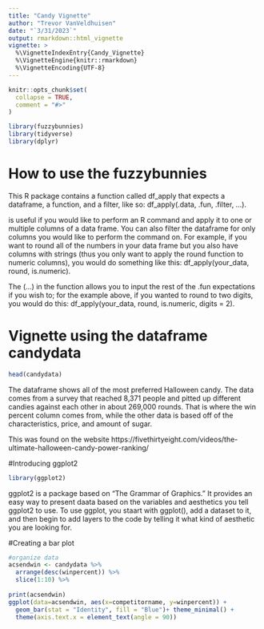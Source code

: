 ```yaml
---
title: "Candy Vignette"
author: "Trevor VanVeldhuisen"
date: "`3/31/2023`"
output: rmarkdown::html_vignette
vignette: >
  %\VignetteIndexEntry{Candy_Vignette}
  %\VignetteEngine{knitr::rmarkdown}
  %\VignetteEncoding{UTF-8}
---
```


```r
knitr::opts_chunk$set(
  collapse = TRUE,
  comment = "#>"
)
```

```r
library(fuzzybunnies)
library(tidyverse)
library(dplyr)
```

# How to use the fuzzybunnies

This R package contains a function called df_apply that expects a dataframe, a function, and a filter, like so: df_apply(.data, .fun, .filter, ...).

<fuzzybunnies> is useful if you would like to perform an R command and apply it to one or multiple columns of a data frame. You can also filter the dataframe for only columns you would like to perform the command on. For example, if you want to round all of the numbers in your data frame but you also have columns with strings (thus you only want to apply the round function to numeric columns), you would do something like this: df_apply(your_data, round, is.numeric).

The (...) in the function allows you to input the rest of the .fun expectations if you wish to; for the example above, if you wanted to round to two digits, you would do this: df_apply(your_data, round, is.numeric, digits = 2).

# Vignette using the dataframe candydata
```r
head(candydata)
```
The dataframe shows all of the most preferred Halloween candy. The data comes from a survey that reached 8,371 people and pitted up different candies against each other in about 269,000 rounds. That is where the win percent column comes from, while the other data is based off of the characteristics, price, and amount of sugar. 

This was found on the website https://fivethirtyeight.com/videos/the-ultimate-halloween-candy-power-ranking/

#Introducing ggplot2
```r
library(ggplot2)
```


ggplot2 is a package based on "The Grammar of Graphics." It provides an easy way to present daata based on the variables and aesthetics you tell ggplot2 to use.
To use ggplot, you staart with ggplot(), add a dataset to it, and then begin to add layers to the code by telling it what kind of aesthetic you are looking for. 

#Creating a bar plot
```r
#organize data
acsendwin <- candydata %>%
  arrange(desc(winpercent)) %>%
  slice(1:10) %>%
  
print(acsendwin)
ggplot(data=acsendwin, aes(x=competitorname, y=winpercent)) +
  geom_bar(stat = "Identity", fill = "Blue")+ theme_minimal() +
  theme(axis.text.x = element_text(angle = 90))
```


